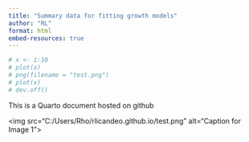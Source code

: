 ```yaml
---
title: "Summary data for fitting growth models"
author: "RL"
format: html
embed-resources: true
---
```


```r
# x <- 1:10
# plot(x)
# png(filename = "test.png")
# plot(x)
# dev.off()
```

This is a Quarto document hosted on github

\<img src="C:/Users/Rho/rlicandeo.github.io/test.png" alt="Caption for Image 1"\>
